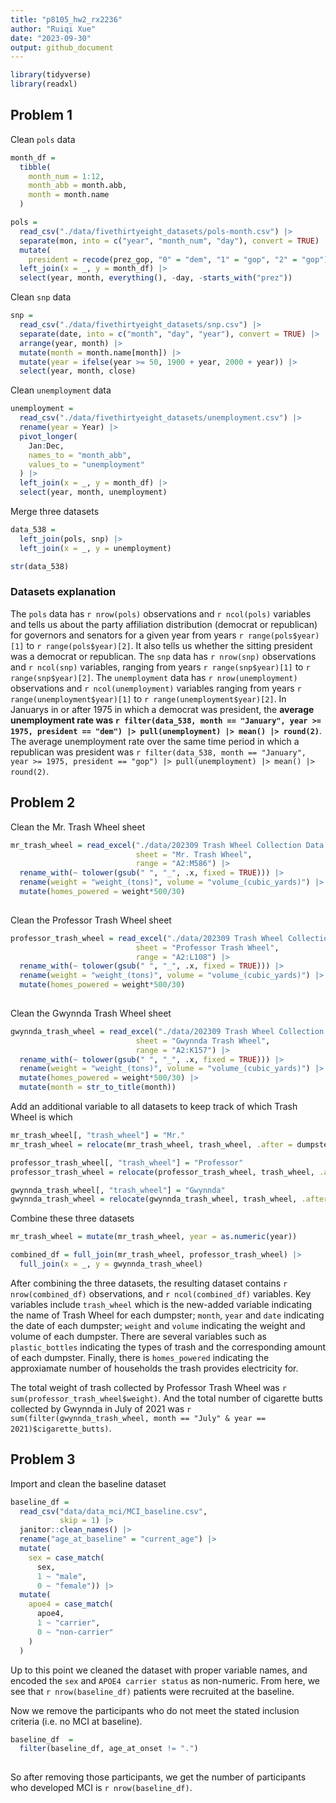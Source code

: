 ```yaml
---
title: "p8105_hw2_rx2236"
author: "Ruiqi Xue"
date: "2023-09-30"
output: github_document
---
```


```r
library(tidyverse)
library(readxl)
```


## Problem 1

Clean `pols` data

```r
month_df = 
  tibble(
    month_num = 1:12,
    month_abb = month.abb,
    month = month.name
  )

pols = 
  read_csv("./data/fivethirtyeight_datasets/pols-month.csv") |>
  separate(mon, into = c("year", "month_num", "day"), convert = TRUE) |>
  mutate(
    president = recode(prez_gop, "0" = "dem", "1" = "gop", "2" = "gop")) |>
  left_join(x = _, y = month_df) |> 
  select(year, month, everything(), -day, -starts_with("prez"))
```

Clean `snp` data

```r
snp = 
  read_csv("./data/fivethirtyeight_datasets/snp.csv") |>
  separate(date, into = c("month", "day", "year"), convert = TRUE) |>
  arrange(year, month) |>
  mutate(month = month.name[month]) |>
  mutate(year = ifelse(year >= 50, 1900 + year, 2000 + year)) |>
  select(year, month, close) 
```


Clean `unemployment` data

```r
unemployment = 
  read_csv("./data/fivethirtyeight_datasets/unemployment.csv") |>
  rename(year = Year) |>
  pivot_longer(
    Jan:Dec, 
    names_to = "month_abb",
    values_to = "unemployment"
  ) |> 
  left_join(x = _, y = month_df) |> 
  select(year, month, unemployment)
```


Merge three datasets

```r
data_538 = 
  left_join(pols, snp) |>
  left_join(x = _, y = unemployment)

str(data_538)
```

### Datasets explanation

The `pols` data has `r nrow(pols)` observations and `r ncol(pols)` variables and tells us about the party affiliation distribution (democrat or republican) for governors and senators for a given year from years `r range(pols$year)[1]` to `r range(pols$year)[2]`. It also tells us whether the sitting president was a democrat or republican. The `snp` data has `r nrow(snp)` observations and `r ncol(snp)` variables, ranging from years `r range(snp$year)[1]` to `r range(snp$year)[2]`. The `unemployment` data has `r nrow(unemployment)` observations and `r ncol(unemployment)` variables ranging from years `r range(unemployment$year)[1]` to `r range(unemployment$year)[2]`. In Januarys in or after 1975 in which a democrat was president, the **average unemployment rate was `r filter(data_538, month == "January", year >= 1975, president == "dem") |> pull(unemployment) |> mean() |> round(2)`**.  The average unemployment rate over the same time period in which a republican was president was `r filter(data_538, month == "January", year >= 1975, president == "gop") |> pull(unemployment) |> mean() |> round(2)`.



## Problem 2

Clean the Mr. Trash Wheel sheet

```r
mr_trash_wheel = read_excel("./data/202309 Trash Wheel Collection Data.xlsx",
                            sheet = "Mr. Trash Wheel",
                            range = "A2:M586") |>
  rename_with(~ tolower(gsub(" ", "_", .x, fixed = TRUE))) |>
  rename(weight = "weight_(tons)", volume = "volume_(cubic_yards)") |>
  mutate(homes_powered = weight*500/30)
  

```


Clean the Professor Trash Wheel sheet

```r
professor_trash_wheel = read_excel("./data/202309 Trash Wheel Collection Data.xlsx",
                            sheet = "Professor Trash Wheel",
                            range = "A2:L108") |>
  rename_with(~ tolower(gsub(" ", "_", .x, fixed = TRUE))) |>
  rename(weight = "weight_(tons)", volume = "volume_(cubic_yards)") |>
  mutate(homes_powered = weight*500/30)
  

```


Clean the Gwynnda Trash Wheel sheet

```r
gwynnda_trash_wheel = read_excel("./data/202309 Trash Wheel Collection Data.xlsx",
                            sheet = "Gwynnda Trash Wheel",
                            range = "A2:K157") |>
  rename_with(~ tolower(gsub(" ", "_", .x, fixed = TRUE))) |>
  rename(weight = "weight_(tons)", volume = "volume_(cubic_yards)") |>
  mutate(homes_powered = weight*500/30) |>
  mutate(month = str_to_title(month))

```


Add an additional variable to all datasets to keep track of which Trash Wheel is which 

```r
mr_trash_wheel[, "trash_wheel"] = "Mr."
mr_trash_wheel = relocate(mr_trash_wheel, trash_wheel, .after = dumpster)

professor_trash_wheel[, "trash_wheel"] = "Professor"
professor_trash_wheel = relocate(professor_trash_wheel, trash_wheel, .after = dumpster)

gwynnda_trash_wheel[, "trash_wheel"] = "Gwynnda"
gwynnda_trash_wheel = relocate(gwynnda_trash_wheel, trash_wheel, .after = dumpster)

```


Combine these three datasets

```r
mr_trash_wheel = mutate(mr_trash_wheel, year = as.numeric(year))

combined_df = full_join(mr_trash_wheel, professor_trash_wheel) |>
  full_join(x = _, y = gwynnda_trash_wheel)

```

After combining the three datasets, the resulting dataset contains `r nrow(combined_df)` observations,
and `r ncol(combined_df)` variables. Key variables include `trash_wheel` which is the new-added variable indicating the name of Trash Wheel for each dumpster; `month`, `year` and `date` indicating the date of each dumpster; `weight` and `volume` indicating the weight and volume of each dumpster. There are several variables such as `plastic_bottles` indicating the types of trash and the corresponding amount of each dumpster. Finally, there is `homes_powered` indicating the approxiamate number of households the trash provides electricity for.



The total weight of trash collected by Professor Trash Wheel was `r sum(professor_trash_wheel$weight)`. 
And the total number of cigarette butts collected by Gwynnda in July of 2021 was `r sum(filter(gwynnda_trash_wheel, month == "July" & year == 2021)$cigarette_butts)`.



## Problem 3

Import and clean the baseline dataset

```r
baseline_df = 
  read_csv("data/data_mci/MCI_baseline.csv",
           skip = 1) |>
  janitor::clean_names() |>
  rename("age_at_baseline" = "current_age") |>
  mutate(
    sex = case_match(
      sex,
      1 ~ "male",
      0 ~ "female")) |>
  mutate(
    apoe4 = case_match(
      apoe4,
      1 ~ "carrier",
      0 ~ "non-carrier"
    )
  )
```

Up to this point we cleaned the dataset with proper variable names, and encoded the `sex` and `APOE4 carrier status` as non-numeric. From here, we see that `r nrow(baseline_df)` patients were recruited at the baseline.

Now we remove the participants who do not meet the stated inclusion criteria (i.e. no MCI at baseline).

```r
baseline_df  = 
  filter(baseline_df, age_at_onset != ".")
  
```

So after removing those participants, we get the number of participants who developed MCI is `r nrow(baseline_df)`.








